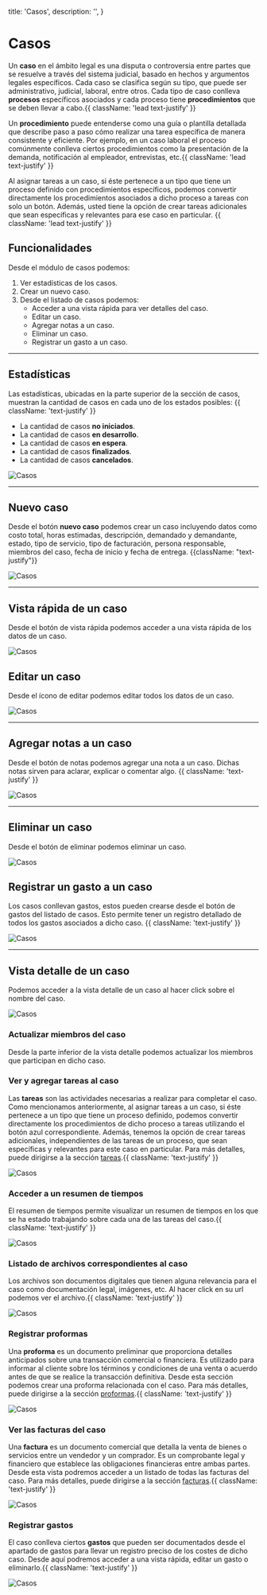   title: 'Casos',
  description: '',
}

# Casos

Un **caso** en el ámbito legal es una disputa o controversia entre partes que se resuelve a través del sistema judicial, basado en hechos y argumentos legales específicos.
Cada caso se clasifica según su tipo, que puede ser administrativo, judicial, laboral, entre otros. Cada tipo de caso conlleva **procesos** específicos asociados y cada proceso tiene **procedimientos** que se deben llevar a cabo.{{ className: 'lead text-justify' }}

Un **procedimiento** puede entenderse como una guía o plantilla detallada que describe paso a paso cómo realizar una tarea específica de manera consistente y eficiente. Por ejemplo, en un caso laboral el proceso comúnmente conlleva ciertos procedimientos como la presentación de la demanda, notificación al empleador, entrevistas, etc.{{ className: 'lead text-justify' }}

Al asignar tareas a un caso, si éste pertenece a un tipo que tiene un proceso definido con procedimientos específicos, podemos convertir directamente los procedimientos asociados a dicho proceso a tareas con solo un botón. Además, usted tiene la opción de crear tareas adicionales que sean específicas y relevantes para ese caso en particular. {{ className: 'lead text-justify' }}

## Funcionalidades

Desde el módulo de casos podemos:

1. Ver estadísticas de los casos.
2. Crear un nuevo caso.
3. Desde el listado de casos podemos:
   - Acceder a una vista rápida para ver detalles del caso.
   - Editar un caso.
   - Agregar notas a un caso.
   - Eliminar un caso.
   - Registrar un gasto a un caso.

---

## Estadísticas

Las estadísticas, ubicadas en la parte superior de la sección de casos, muestran la cantidad de casos en cada uno de los estados posibles: {{ className: 'text-justify' }}

- La cantidad de casos **no iniciados**.
- La cantidad de casos **en desarrollo**.
- La cantidad de casos **en espera**.
- La cantidad de casos **finalizados**.
- La cantidad de casos **cancelados**.

<Image src="/images/casos-1.png" alt="Casos" width={1093} height={796} />

---

## Nuevo caso

Desde el botón **nuevo caso** podemos crear un caso incluyendo datos como costo total, horas estimadas, descripción, demandado y demandante, estado, tipo de servicio, tipo de facturación, persona responsable, miembros del caso, fecha de inicio y fecha de entrega. {{className: "text-justify"}}

<Image src="/images/casos-2.png" alt="Casos" width={747} height={617} />

---

## Vista rápida de un caso

Desde el botón de vista rápida <FlashOnIcon/> podemos acceder a una vista rápida de los datos de un caso.

<Image src="/images/casos-3.png" alt="Casos" width={817} height={569} />

## Editar un caso

Desde el ícono de editar <ModeEditIcon /> podemos editar todos los datos de un caso.

<Image src="/images/casos-4.png" alt="Casos" width={1008} height={418} />

---

## Agregar notas a un caso

Desde el botón de notas <EditNoteIcon/> podemos agregar una nota a un caso. Dichas notas sirven para aclarar, explicar o comentar algo. {{ className: 'text-justify' }}

<Image src="/images/casos-4.png" alt="Casos" width={1008} height={418} />

---

## Eliminar un caso

Desde el botón de eliminar <DeleteIcon/> podemos eliminar un caso.

<Image src="/images/casos-4.png" alt="Casos" width={1008} height={418} />

## Registrar un gasto a un caso

Los casos conllevan gastos, estos pueden crearse desde el botón de gastos <DescriptionIcon/> del listado de casos. Esto permite tener un registro detallado de todos los gastos asociados a dicho caso. {{ className: 'text-justify' }}

<Image src="/images/casos-4.png" alt="Casos" width={1008} height={418} />

---

## Vista detalle de un caso

Podemos acceder a la vista detalle de un caso al hacer click sobre el nombre del caso.

<Image src="/images/casos-5.png" alt="Casos" width={1096} height={1063} />

### Actualizar miembros del caso

Desde la parte inferior de la vista detalle podemos actualizar los miembros que participan en dicho caso.

### Ver y agregar tareas al caso

Las **tareas** son las actividades necesarias a realizar para completar el caso. Como mencionamos anteriormente, al asignar tareas a un caso, si éste pertenece a un tipo que tiene un proceso definido, podemos convertir directamente los procedimientos de dicho proceso a tareas utilizando el botón azul correspondiente. Además, tenemos la opción de crear tareas adicionales, independientes de las tareas de un proceso, que sean específicas y relevantes para este caso en particular. Para más detalles, puede dirigirse a la sección <a href="/tareas">tareas</a>.{{ className: 'text-justify' }}

<Image src="/images/casos-6.png" alt="Casos" width={1100} height={938} />

### Acceder a un resumen de tiempos

El resumen de tiempos permite visualizar un resumen de tiempos en los que se ha estado trabajando sobre cada una de las tareas del caso.{{ className: 'text-justify' }}

<Image src="/images/casos-7.png" alt="Casos" width={1098} height={2707} />

### Listado de archivos correspondientes al caso

Los archivos son documentos digitales que tienen alguna relevancia para el caso como documentación legal, imágenes, etc. Al hacer click en su url podemos ver el archivo.{{ className: 'text-justify' }}

<Image src="/images/casos-8.png" alt="Casos" width={1099} height={529} />

### Registrar proformas

Una **proforma** es un documento preliminar que proporciona detalles anticipados sobre una transacción comercial o financiera. Es utilizado para informar al cliente sobre los términos y condiciones de una venta o acuerdo antes de que se realice la transacción definitiva. Desde esta sección podemos crear una proforma relacionada con el caso. Para más detalles, puede dirigirse a la sección <a href="/ventas#proformas"> proformas</a>.{{ className: 'text-justify' }}

<Image src="/images/casos-9.png" alt="Casos" width={1092} height={702} />

### Ver las facturas del caso

Una **factura** es un documento comercial que detalla la venta de bienes o servicios entre un vendedor y un comprador. Es un comprobante legal y financiero que establece las obligaciones financieras entre ambas partes. Desde esta vista podremos acceder a un listado de todas las facturas del caso. Para más detalles, puede dirigirse a la sección <a href="/ventas#facturas"> facturas</a>.{{ className: 'text-justify' }}

<Image src="/images/casos-10.png" alt="Casos" width={1089} height={606} />

### Registrar gastos

El caso conlleva ciertos **gastos** que pueden ser documentados desde el apartado de gastos para llevar un registro preciso de los costes de dicho caso. Desde aquí podremos acceder a una vista rápida, editar un gasto o eliminarlo.{{ className: 'text-justify' }}

<Image src="/images/casos-11.png" alt="Casos" width={1096} height={2053} />
